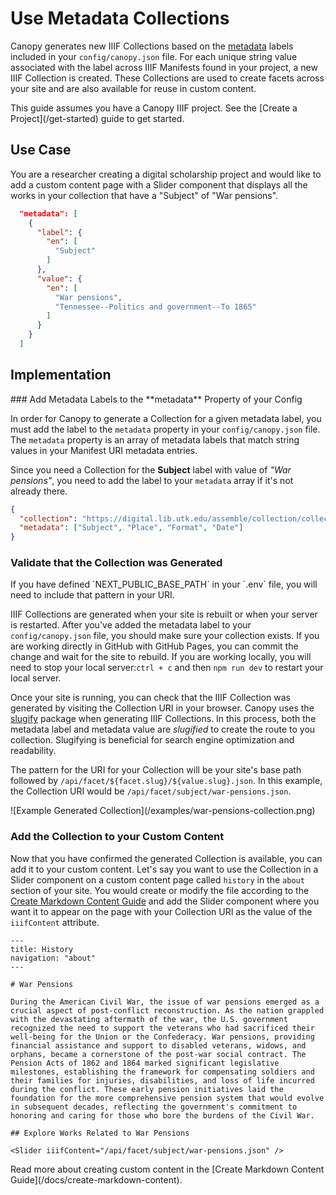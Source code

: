 
# Use Metadata Collections

Canopy generates new IIIF Collections based on the [metadata](/configuration#metadata) labels included in your `config/canopy.json` file. For each unique string value associated with the label across IIIF Manifests found in your project, a new IIIF Collection is created. These Collections are used to create facets across your site and are also available for reuse in custom content.

<Callout>
  This guide assumes you have a Canopy IIIF project. See the [Create a
  Project](/get-started) guide to get started.
</Callout>

## Use Case

You are a researcher creating a digital scholarship project and would like to add a custom content page with a Slider component that displays all the works in your collection that have a "Subject" of "War pensions".

```json {5,10}
  "metadata": [
    {
      "label": {
        "en": [
          "Subject"
        ]
      },
      "value": {
        "en": [
          "War pensions",
          "Tennessee--Politics and government--To 1865"
        ]
      }
    }
  ]
```

## Implementation

<Steps>
### Add Metadata Labels to the **metadata** Property of your Config

In order for Canopy to generate a Collection for a given metadata label, you must add the label to the `metadata` property in your `config/canopy.json` file. The `metadata` property is an array of metadata labels that match string values in your Manifest URI metadata entries.

Since you need a Collection for the **Subject** label with value of _"War pensions"_, you need to add the label to your `metadata` array if it's not already there.

```json filename="config/canopy.json" {3}
{
  "collection": "https://digital.lib.utk.edu/assemble/collection/collections/tdh",
  "metadata": ["Subject", "Place", "Format", "Date"]
}
```

### Validate that the Collection was Generated

<Callout type="info">
  If you have defined `NEXT_PUBLIC_BASE_PATH` in your `.env` file, you will need
  to include that pattern in your URI.
</Callout>

IIIF Collections are generated when your site is rebuilt or when your server is restarted. After you've added the metadata label to your `config/canopy.json` file, you should make sure your collection exists. If you are working directly in GitHub with GitHub Pages, you can commit the change and wait for the site to rebuild. If you are working locally, you will need to stop your local server:`ctrl + c` and then `npm run dev` to restart your local server.

Once your site is running, you can check that the IIIF Collection was generated by visiting the Collection URI in your browser. Canopy uses the [slugify](https://www.npmjs.com/package/slugify) package when generating IIIF Collections. In this process, both the metadata label and metadata value are _slugified_ to create the route to you collection. Slugifying is beneficial for search engine optimization and readability.

The pattern for the URI for your Collection will be your site's base path followed by `/api/facet/${facet.slug}/${value.slug}.json`. In this example, the Collection URI would be `/api/facet/subject/war-pensions.json`.

<Box m="9" my="6">
  ![Example Generated Collection](/examples/war-pensions-collection.png)
</Box>

### Add the Collection to your Custom Content

Now that you have confirmed the generated Collection is available, you can add it to your custom content. Let's say you want to use the Collection in a Slider component on a custom content page called `history` in the `about` section of your site. You would create or modify the file according to the [Create Markdown Content Guide](/docs/create-markdown-content) and add the Slider component where you want it to appear on the page with your Collection URI as the value of the `iiifContent` attribute.

```mdx filename="content/about/history.mdx" {19}
---
title: History
navigation: "about"
---

# War Pensions

During the American Civil War, the issue of war pensions emerged as a crucial aspect of post-conflict reconstruction. As the nation grappled with the devastating aftermath of the war, the U.S. government recognized the need to support the veterans who had sacrificed their well-being for the Union or the Confederacy. War pensions, providing financial assistance and support to disabled veterans, widows, and orphans, became a cornerstone of the post-war social contract. The Pension Acts of 1862 and 1864 marked significant legislative milestones, establishing the framework for compensating soldiers and their families for injuries, disabilities, and loss of life incurred during the conflict. These early pension initiatives laid the foundation for the more comprehensive pension system that would evolve in subsequent decades, reflecting the government's commitment to honoring and caring for those who bore the burdens of the Civil War.

## Explore Works Related to War Pensions

<Slider iiifContent="/api/facet/subject/war-pensions.json" />
```

<Callout type="info">
  Read more about creating custom content in the [Create Markdown Content
  Guide](/docs/create-markdown-content).
</Callout>
